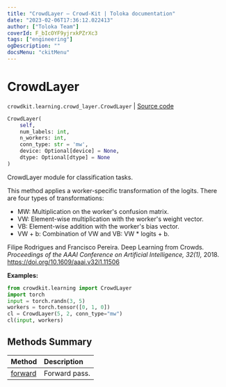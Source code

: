 ```yaml
---
title: "CrowdLayer — Crowd-Kit | Toloka documentation"
date: "2023-02-06T17:36:12.022413"
author: ["Toloka Team"]
coverId: F_bIcOYF9yjrxkPZrXc3
tags: ["engineering"]
ogDescription: ""
docsMenu: "ckitMenu"
---
```


# CrowdLayer
`crowdkit.learning.crowd_layer.CrowdLayer` | [Source code](https://github.com/Toloka/crowd-kit/blob/v1.2.0/crowdkit/learning/crowd_layer.py#L87)

```python
CrowdLayer(
    self,
    num_labels: int,
    n_workers: int,
    conn_type: str = 'mw',
    device: Optional[device] = None,
    dtype: Optional[dtype] = None
)
```

CrowdLayer module for classification tasks.

This method applies a worker-specific transformation of the logits. There are four types of transformations:
- MW: Multiplication on the worker's confusion matrix.
- VW: Element-wise multiplication with the worker's weight vector.
- VB: Element-wise addition with the worker's bias vector.
- VW + b: Combination of VW and VB: VW * logits + b.

Filipe Rodrigues and Francisco Pereira. Deep Learning from Crowds.
*Proceedings of the AAAI Conference on Artificial Intelligence, 32(1),* 2018.
https://doi.org/10.1609/aaai.v32i1.11506

**Examples:**

```python
from crowdkit.learning import CrowdLayer
import torch
input = torch.randn(3, 5)
workers = torch.tensor([0, 1, 0])
cl = CrowdLayer(5, 2, conn_type="mw")
cl(input, workers)
```
## Methods Summary

| Method | Description |
| :------| :-----------|
[forward](/docs-new/crowd-kit/reference/crowdkit.learning.crowd_layer.CrowdLayer.forward)| Forward pass.
